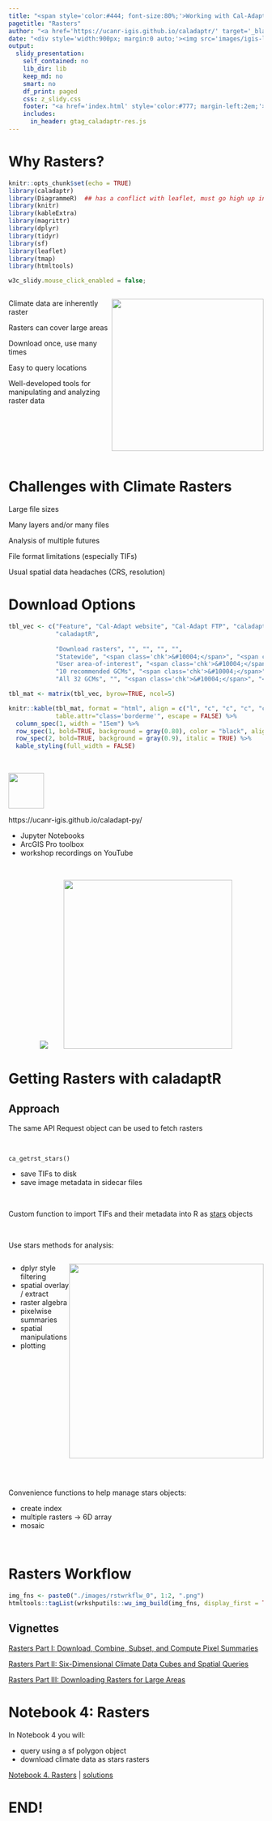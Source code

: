 ```yaml
---
title: "<span style='color:#444; font-size:80%;'>Working with Cal-Adapt Climate Data in R: </span><br/>Rasters"
pagetitle: "Rasters"
author: "<a href='https://ucanr-igis.github.io/caladaptr/' target='_blank' rel='noopener'><img src='images/caladaptr-hexlogo_173x200.gif' style='height:120px; width:104px; padding:1em;'/></a>"
date: "<div style='width:900px; margin:0 auto;'><img src='images/igis-logo_550x58x256.png' style='padding:1em; float:left;'/><img src='images/cal-adapt-logo.svg' style='height:60px; padding:1em; float:right;'/></div>"
output: 
  slidy_presentation: 
    self_contained: no
    lib_dir: lib
    keep_md: no
    smart: no
    df_print: paged
    css: z_slidy.css
    footer: "<a href='index.html' style='color:#777; margin-left:2em;'>Working with Cal-Adapt Climate Data in R</a>"
    includes:
      in_header: gtag_caladaptr-res.js
---
```


# Why Rasters?

```r
knitr::opts_chunk$set(echo = TRUE)
library(caladaptr)
library(DiagrammeR)  ## has a conflict with leaflet, must go high up in the pecking order
library(knitr)
library(kableExtra)
library(magrittr)
library(dplyr)
library(tidyr)
library(sf)
library(leaflet)
library(tmap)
library(htmltools)
```

```js
w3c_slidy.mouse_click_enabled = false;
```

<div style="display: flex;">

<div style="width:400;">
Climate data are inherently raster

Rasters can cover large areas

Download once, use many times

Easy to query locations

Well-developed tools for manipulating and analyzing raster data
</div>

<div style="width:310px;">
<img src="./images/gcm-grid_300x300x256.png" style="width:300px; height:300px;">
</div>

</div>

# Challenges with Climate Rasters

Large file sizes

Many layers and/or many files

Analysis of multiple futures

File format limitations (especially TIFs)

Usual spatial data headaches (CRS, resolution)

# Download Options

```r
tbl_vec <- c("Feature", "Cal-Adapt website", "Cal-Adapt FTP", "caladapt-py",
             "caladaptR",
             
             "Download rasters", "", "", "", "",
             "Statewide", "<span class='chk'>&#10004;</span>", "<span class='chk'>&#10004;</span>", "<span class='chk'>&#10004;</span>", "<span class='chk'>&#10004;</span>",
             "User area-of-interest", "<span class='chk'>&#10004;</span>", "", "<span class='chk'>&#10004;</span>", "<span class='chk'>&#10004;</span>",
             "10 recommended GCMs", "<span class='chk'>&#10004;</span>", "<span class='chk'>&#10004;</span>", "<span class='chk'>&#10004;</span>", "<span class='chk'>&#10004;</span>",
             "All 32 GCMs", "", "<span class='chk'>&#10004;</span>", "<span class='chk'>&#10004;</span>", "")

tbl_mat <- matrix(tbl_vec, byrow=TRUE, ncol=5)

knitr::kable(tbl_mat, format = "html", align = c("l", "c", "c", "c", "c"), 
             table.attr="class='borderme'", escape = FALSE) %>% 
  column_spec(1, width = "15em") %>%
  row_spec(1, bold=TRUE, background = gray(0.80), color = "black", align = "c", extra_css = "padding:0.5em 1em;") %>%
  row_spec(2, bold=TRUE, background = gray(0.9), italic = TRUE) %>% 
  kable_styling(full_width = FALSE)

```

\

![](images/caladaptpy-logo.svg){style='height:70px;'}

https://ucanr-igis.github.io/caladapt-py/

<div class="indented1 li-single">
- Jupyter Notebooks  
- ArcGIS Pro toolbox  
- workshop recordings on YouTube
</div>

\

<center>![](images/python_toolbox_351x333.png) ![](images/voxel_694x540.jpg){style="margin-left:2em; height:333px;"}</center>

# Getting Rasters with caladaptR 

## Approach

<div class="indented1">

The same API Request object can be used to fetch rasters

\

`ca_getrst_stars()`

<div class = "indented1 li-single">
- save TIFs to disk
- save image metadata in sidecar files
</div>

\

Custom function to import TIFs and their metadata into R as [stars](https://r-spatial.github.io/stars/){target="_blank" rel="noopener"} objects

\

Use stars methods for analysis:

<div style="display: flex;">

<div class = "indented1 li-single" style="width:360;">
- dplyr style filtering
- spatial overlay / extract
- raster algebra  
- pixelwise summaries  
- spatial manipulations  
- plotting
</div>

<div style="width:390px;">
<a href="https://r-spatial.github.io/stars/" target="_blank" rel="noopener"><img src="images/stars_cube_384x200x256.png" style="width:384px;"/></a>
</div>

</div>

\

Convenience functions to help manage stars objects:

<div class = "indented1 li-single">
- create index
- multiple rasters &rarr; 6D array
- mosaic
</div>

</div>

\

# Rasters Workflow

```r
img_fns <- paste0("./images/rstwrkflw_0", 1:2, ".png")
htmltools::tagList(wrkshputils::wu_img_build(img_fns, display_first = TRUE, center = TRUE))
```

## Vignettes

<div class="indented2">
[Rasters Part I: Download, Combine, Subset, and Compute Pixel Summaries](https://ucanr-igis.github.io/caladaptr/articles/rasters-pt1.html){target="_blank" rel="noopener"}

[Rasters Part II: Six-Dimensional Climate Data Cubes and Spatial Queries](https://ucanr-igis.github.io/caladaptr/articles/rasters-pt2.html){target="_blank" rel="noopener"}

[Rasters Part III: Downloading Rasters for Large Areas](https://ucanr-igis.github.io/caladaptr/articles/rasters-pt3.html){target="_blank" rel="noopener"}
</div>

# Notebook 4: Rasters

<div class="indented2">

In Notebook 4 you will:

<div class="indented2">
- query using a sf polygon object
- download climate data as stars rasters  
</div>

[Notebook 4. Rasters](./notebooks/nb04_rasters.nb.html){target="_blank" rel="noopener"} | [solutions](./notebooks/nb04_rasters_ans.nb.html){target="_blank" rel="noopener"}

</div>

# END!